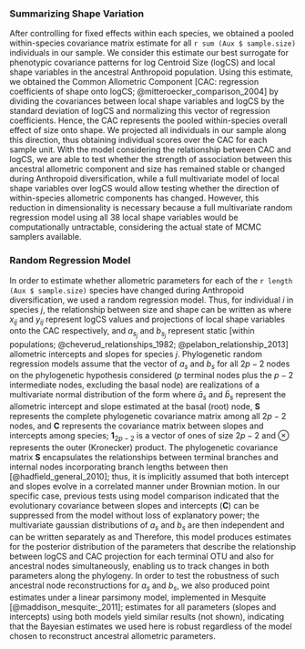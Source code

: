 ### Summarizing Shape Variation

After controlling for fixed effects within each species, we obtained a pooled within-species covariance matrix estimate for all `r sum (Aux $ sample.size)` individuals in our sample. We consider this estimate our best surrogate for phenotypic covariance patterns for log Centroid Size (logCS) and local shape variables in the ancestral Anthropoid population. Using this estimate, we obtained the Common Allometric Component [CAC: regression coefficients of shape onto logCS; @mitteroecker_comparison_2004] by dividing the covariances between local shape variables and logCS by the standard deviation of logCS and normalizing this vector of regression coefficients.
Hence, the CAC represents the pooled within-species overall effect of size onto shape. 
We projected all individuals in our sample along this direction, thus obtaining individual scores over the CAC for each sample unit.
With the model considering the relationship between CAC and logCS, we are able to test whether the strength of association between this ancestral allometric component and size has remained stable or changed during Anthropoid diversification, while a full multivariate model of local shape variables over logCS would allow testing whether the direction of within-species allometric components has changed.
However, this reduction in dimensionality is necessary because a full multivariate random regression model using all 38 local shape variables would be computationally untractable, considering the actual state of MCMC samplers available.

### Random Regression Model

In order to estimate whether allometric parameters for each of the `r length (Aux $ sample.size)` species have changed during Anthropoid diversification, we used a random regression model. Thus, for individual $i$ in species $j$, the relationship between size and shape can be written as
\begin{equation}
y_{ij} = a_{s_j} + b_{s_j} x_{ij}
\end{equation}
where $x_{ij}$ and $y_{ij}$ represent logCS values and projections of local shape variables onto the CAC respectively, and $a_{s_j}$ and $b_{s_j}$ represent static [within populations; @cheverud_relationships_1982; @pelabon_relationship_2013] allometric intercepts and slopes for species $j$.
Phylogenetic random regression models assume that the vector of $a_{s}$ and $b_{s}$ for all $2p - 2$ nodes on the phylogenetic hypothesis considered ($p$ terminal nodes plus the $p - 2$ intermediate nodes, excluding the basal node) are realizations of a multivariate normal distribution of the form
\begin{equation}
(a_{s}, b_{s}) \sim \mathcal{N}_{2(2p - 2)} \Big(\mathbf{1}_{2p - 2} \otimes (\bar{a}_s, \bar{b}_s), \mathbf{S} \otimes \mathbf{C} \Big)
\end{equation}
where $\bar{a}_s$ and $\bar{b}_s$ represent the allometric intercept and slope estimated at the basal (root) node, $\mathbf{S}$ represents the complete phylogenetic covariance matrix among all $2p - 2$ nodes, and $\mathbf{C}$ represents the covariance matrix between slopes and intercepts among species; $\mathbf{1}_{2p - 2}$ is a vector of ones of size $2p - 2$ and $\otimes$ represents the outer (Kronecker) product.
The phylogenetic covariance matrix $\mathbf{S}$ encapsulates the relationships between terminal branches and internal nodes incorporating branch lengths between then [@hadfield_general_2010]; thus, it is implicitly assumed that both intercept and slopes evolve in a correlated manner under Brownian motion.
In our specific case, previous tests using model comparison indicated that the evolutionary covariance between slopes and intercepts ($\mathbf{C}$) can be suppressed from the model without loss of explanatory power; the multivariate gaussian distributions of $a_s$ and $b_s$ are then independent and can be written separately as
\begin{equation}
a_{s} \sim \mathcal{N}_{2p - 2} \Big(\bar{a}_s\mathbf{1}_{2p - 2}, \mathbf{S}\Big)
\end{equation}
and
\begin{equation}
b_{s} \sim \mathcal{N}_{2p - 2} \Big(\bar{b}_s\mathbf{1}_{2p - 2}, \mathbf{S}\Big).
\end{equation}
Therefore, this model produces estimates for the posterior distribution of the parameters that describe the relationship between logCS and CAC projection for each terminal OTU and also for ancestral nodes simultaneously, enabling us to track changes in both parameters along the phylogeny.
In order to test the robustness of such ancestral node reconstructions for $a_s$ and $b_s$, we also produced point estimates under a linear parsimony model, implemented in Mesquite [@maddison_mesquite:_2011]; estimates for all parameters (slopes and intercepts) using both models yield similar results (not shown), indicating that the Bayesian estimates we used here is robust regardless of the model chosen to reconstruct ancestral allometric parameters.

